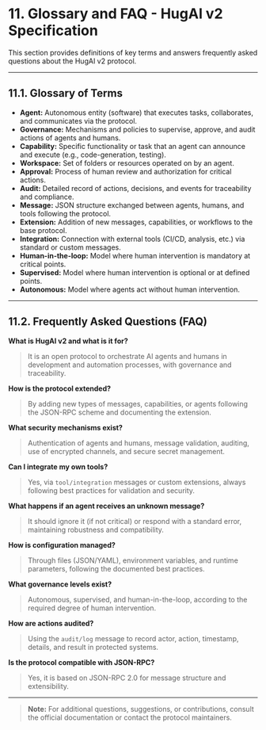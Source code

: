# 11. Glossary and FAQ - HugAI v2 Specification

This section provides definitions of key terms and answers frequently asked questions about the HugAI v2 protocol.

---

## 11.1. Glossary of Terms

- **Agent:** Autonomous entity (software) that executes tasks, collaborates, and communicates via the protocol.
- **Governance:** Mechanisms and policies to supervise, approve, and audit actions of agents and humans.
- **Capability:** Specific functionality or task that an agent can announce and execute (e.g., code-generation, testing).
- **Workspace:** Set of folders or resources operated on by an agent.
- **Approval:** Process of human review and authorization for critical actions.
- **Audit:** Detailed record of actions, decisions, and events for traceability and compliance.
- **Message:** JSON structure exchanged between agents, humans, and tools following the protocol.
- **Extension:** Addition of new messages, capabilities, or workflows to the base protocol.
- **Integration:** Connection with external tools (CI/CD, analysis, etc.) via standard or custom messages.
- **Human-in-the-loop:** Model where human intervention is mandatory at critical points.
- **Supervised:** Model where human intervention is optional or at defined points.
- **Autonomous:** Model where agents act without human intervention.

---

## 11.2. Frequently Asked Questions (FAQ)

**What is HugAI v2 and what is it for?**
> It is an open protocol to orchestrate AI agents and humans in development and automation processes, with governance and traceability.

**How is the protocol extended?**
> By adding new types of messages, capabilities, or agents following the JSON-RPC scheme and documenting the extension.

**What security mechanisms exist?**
> Authentication of agents and humans, message validation, auditing, use of encrypted channels, and secure secret management.

**Can I integrate my own tools?**
> Yes, via `tool/integration` messages or custom extensions, always following best practices for validation and security.

**What happens if an agent receives an unknown message?**
> It should ignore it (if not critical) or respond with a standard error, maintaining robustness and compatibility.

**How is configuration managed?**
> Through files (JSON/YAML), environment variables, and runtime parameters, following the documented best practices.

**What governance levels exist?**
> Autonomous, supervised, and human-in-the-loop, according to the required degree of human intervention.

**How are actions audited?**
> Using the `audit/log` message to record actor, action, timestamp, details, and result in protected systems.

**Is the protocol compatible with JSON-RPC?**
> Yes, it is based on JSON-RPC 2.0 for message structure and extensibility.

---

> **Note:** For additional questions, suggestions, or contributions, consult the official documentation or contact the protocol maintainers.